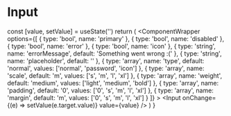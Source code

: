 
# Input

  const [value, setValue] = useState('')
  return (
    <ComponentWrapper
      options={[
        { type: 'bool', name: 'primary' },
        { type: 'bool', name: 'disabled' },
        { type: 'bool', name: 'error' },
        { type: 'bool', name: 'icon' },
        {
          type: 'string',
          name: 'errorMessage',
          default: 'Something went wrong :('
        },
        {
          type: 'string',
          name: 'placeholder',
          default: ''
        },
        {
          type: 'array',
          name: 'type',
          default: 'normal',
          values: ['normal', 'password', 'icon']
        },
        {
          type: 'array',
          name: 'scale',
          default: 'm',
          values: ['s', 'm', 'l', 'xl']
        },
        {
          type: 'array',
          name: 'weight',
          default: 'medium',
          values: ['light', 'medium', 'bold']
        },
        {
          type: 'array',
          name: 'padding',
          default: '0',
          values: ['0', 's', 'm', 'l', 'xl']
        },
        {
          type: 'array',
          name: 'margin',
          default: 'm',
          values: ['0', 's', 'm', 'l', 'xl']
        }
      ]}
    >
      <Input onChange={(e) => setValue(e.target.value)} value={value} />
    </ComponentWrapper>
  )
}

<InputComponent />
